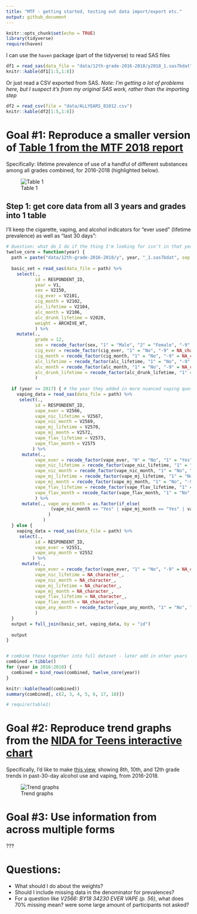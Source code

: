 ```yaml
---
title: "MTF - getting started, testing out data import/export etc."
output: github_document
---
```


```r
knitr::opts_chunk$set(echo = TRUE)
library(tidyverse)
require(haven)
```

I can use the `haven` package (part of the tidyverse) to read SAS files
```r
df1 = read_sas(data_file = "data/12th-grade-2016-2018/y2018_1.sas7bdat")
knitr::kable(df1[1:5,1:8])
```

Or just read a CSV exported from SAS.
*Note: I'm getting a lot of problems here, but I suspect it's from my original SAS work, rather than the importing step*
```r
df2 = read_csv(file = "data/ALLYEARS_81012.csv")
knitr::kable(df2[1:5,1:8])
```

# Goal #1: Reproduce a smaller version of [Table 1 from the MTF 2018 report](http://www.monitoringthefuture.org//pubs/monographs/mtf-overview2018.pdf#page=59&zoom=100,0,0)

Specifically: lifetime prevalence of use of a handful of different substances among all grades combined, for 2016-2018 (highlighted below).

![Table 1](images/Table1.png)


## Step 1: get core data from all 3 years and grades into 1 table

I'll keep the cigarette, vaping, and alcohol indicators for "ever used" (lifetime prevalence) as well as "last 30 days": 
```r

# Question: what do I do if the thing I'm looking for isn't in that year's form?
twelve_core = function(year) {
  path = paste("data/12th-grade-2016-2018/y", year, "_1.sas7bdat", sep = "")
  
  basic_set = read_sas(data_file = path) %>% 
    select(.,
           id = RESPONDENT_ID,
           year = V1,
           sex = V2150,
           cig_ever = V2101,
           cig_month = V2102,
           alc_lifetime = V2104,
           alc_month = V2106,
           alc_drunk_lifetime = V2020,
           weight = ARCHIVE_WT,
           ) %>% 
    mutate(.,
           grade = 12,
           sex = recode_factor(sex, "1" = "Male", "2" = "Female", "-9" = NA_character_),
           cig_ever = recode_factor(cig_ever, "1" = "No", "-9" = NA_character_, .default = "Yes"),
           cig_month = recode_factor(cig_month, "1" = "No", "-9" = NA_character_, .default = "Yes"),
           alc_lifetime = recode_factor(alc_lifetime, "1" = "No", "-9" = NA_character_, .default = "Yes"),
           alc_month = recode_factor(alc_month, "1" = "No", "-9" = NA_character_, .default = "Yes"),
           alc_drunk_lifetime = recode_factor(alc_drunk_lifetime, "1" = "No", "-9" = NA_character_, .default = "Yes")
           )
  
  if (year >= 2017) { # the year they added in more nuanced vaping questions
    vaping_data = read_sas(data_file = path) %>% 
     select(.,
           id = RESPONDENT_ID,
           vape_ever = V2566,
           vape_nic_lifetime = V2567,
           vape_nic_month = V2569,
           vape_mj_lifetime = V2570,
           vape_mj_month = V2572,
           vape_flav_lifetime = V2573,
           vape_flav_month = V2575
          ) %>% 
      mutate(.,
           vape_ever = recode_factor(vape_ever, "0" = "No", "1" = "Yes", "-9" = NA_character_),
           vape_nic_lifetime = recode_factor(vape_nic_lifetime, "1" = "No", "-9" = NA_character_, .default = "Yes"),
           vape_nic_month = recode_factor(vape_nic_month, "1" = "No", "-9" = NA_character_, .default = "Yes"),
           vape_mj_lifetime = recode_factor(vape_mj_lifetime, "1" = "No", "-9" = NA_character_, .default = "Yes"),
           vape_mj_month = recode_factor(vape_mj_month, "1" = "No", "-9" = NA_character_, .default = "Yes"),
           vape_flav_lifetime = recode_factor(vape_flav_lifetime, "1" = "No", "-9" = NA_character_, .default = "Yes"),
           vape_flav_month = recode_factor(vape_flav_month, "1" = "No", "-9" = NA_character_, .default = "Yes")
           ) %>% 
      mutate(., vape_any_month = as.factor(if_else(
                 (vape_nic_month == "Yes" | vape_mj_month == "Yes" | vape_flav_month == "Yes"), "Yes", "No")
                )
              )
  } else {
    vaping_data = read_sas(data_file = path) %>% 
     select(.,
           id = RESPONDENT_ID,
           vape_ever = V2551,
           vape_any_month = V2552
          ) %>% 
      mutate(.,
           vape_ever = recode_factor(vape_ever, "1" = "No", "-9" = NA_character_, .default = "Yes"),
           vape_nic_lifetime = NA_character_,
           vape_nic_month = NA_character_,
           vape_mj_lifetime = NA_character_,
           vape_mj_month = NA_character_,
           vape_flav_lifetime = NA_character_,
           vape_flav_month = NA_character_,
           vape_any_month = recode_factor(vape_any_month, "1" = "No", "-9" = NA_character_, .default = "Yes")
           )
  }
  output = full_join(basic_set, vaping_data, by = "id")
  
  output
}


# combine these together into full dataset - later add in other years
combined = tibble()
for (year in 2016:2018) {
  combined = bind_rows(combined, twelve_core(year))
}

knitr::kable(head(combined))
summary(combined[, c(2, 3, 4, 5, 6, 17, 18)])
```

```r
# require(table1)
```



# Goal #2: Reproduce trend graphs from the [NIDA for Teens interactive chart](https://teens.drugabuse.gov/teachers/stats-and-trends-teen-drug-use)

Specifically, I'd like to make [this view](https://public.tableau.com/shared/JF2B545PM?:display_count=y&:origin=viz_share_link&:embed=y), showing 8th, 10th, and 12th grade trends in past-30-day alcohol use and vaping, from 2016-2018.

![Trend graphs](images/TableauTrends.png)


# Goal #3: Use information from across multiple forms

???

# Questions:
* What should I do about the weights?
* Should I include missing data in the denominator for prevalences?
* For a question like *V2566: BY18 34230 EVER VAPE (p. 56)*, what does 70% missing mean? were some large amount of participants not asked? 